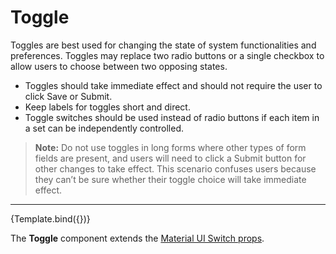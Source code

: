 
<Meta title="Elements/Toggle" component={Toggle} />

# Toggle

Toggles are best used for changing the state of system functionalities and preferences. Toggles may replace two radio buttons or a single checkbox to allow users to choose between two opposing states.

- Toggles should take immediate effect and should not require the user to click Save or Submit.
- Keep labels for toggles short and direct.
- Toggle switches should be used instead of radio buttons if each item in a set can be independently controlled.

> **Note:** Do not use toggles in long forms where other types of form fields are present, and users will need to click a Submit button for other changes to take effect. This scenario confuses users because they can’t be sure whether their toggle choice will take immediate effect.

---


<Canvas>
  <Story
    name="Toggle"
    args={{
      tooltipText: undefined,
      interactive: undefined,
    }}
    argTypes={{
      tooltipText: {
        description: 'Content to display inside an optional tooltip.',
        type: { name: 'string', summary: 'JSX.Element | string' },
      },
      interactive: {
        description:
          'Makes a tooltip interactive (meaning the tooltip will not close when the user hovers over the tooltip before the `leaveDelay` is expired.)',
        type: { name: 'boolean', summary: 'boolean' },
      },
    }}
  >
    {Template.bind({})}
  </Story>
</Canvas>

The **Toggle** component extends the [Material UI Switch props](https://v4.mui.com/api/switch/#props).

<ArgsTable story="Toggle" sort="requiredFirst"/>

